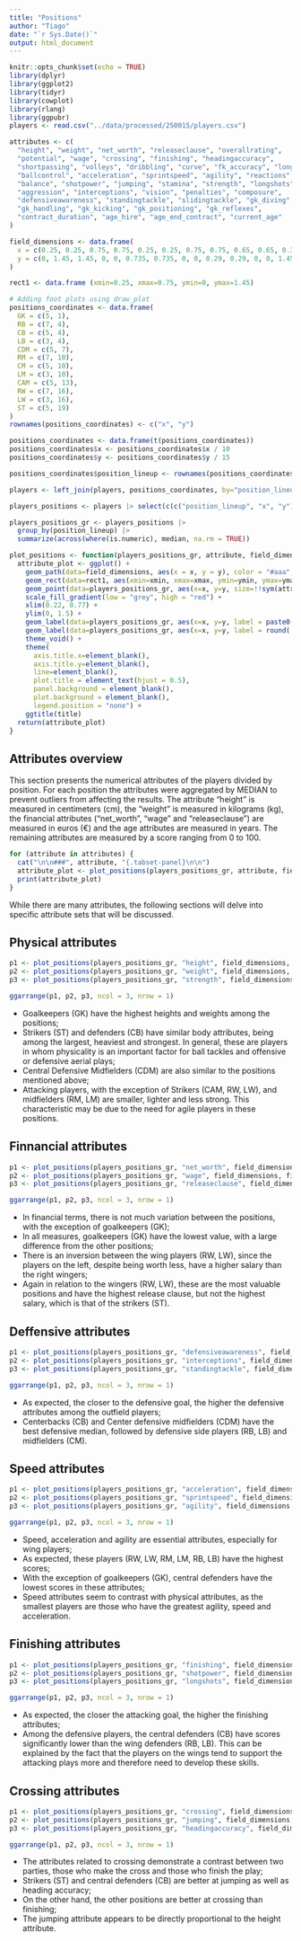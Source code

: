 ```yaml
---
title: "Positions"
author: "Tiago"
date: "`r Sys.Date()`"
output: html_document
---
```


```r
knitr::opts_chunk$set(echo = TRUE)
library(dplyr)
library(ggplot2)
library(tidyr)
library(cowplot)
library(rlang)
library(ggpubr)
players <- read.csv("../data/processed/250015/players.csv")

attributes <- c(
  "height", "weight", "net_worth", "releaseclause", "overallrating",
  "potential", "wage", "crossing", "finishing", "headingaccuracy",
  "shortpassing", "volleys", "dribbling", "curve", "fk_accuracy", "longpassing",
  "ballcontrol", "acceleration", "sprintspeed", "agility", "reactions",
  "balance", "shotpower", "jumping", "stamina", "strength", "longshots",
  "aggression", "interceptions", "vision", "penalties", "composure",
  "defensiveawareness", "standingtackle", "slidingtackle", "gk_diving",
  "gk_handling", "gk_kicking", "gk_positioning", "gk_reflexes",
  "contract_duration", "age_hire", "age_end_contract", "current_age"
)
```


```r
field_dimensions <- data.frame(
  x = c(0.25, 0.25, 0.75, 0.75, 0.25, 0.25, 0.75, 0.75, 0.65, 0.65, 0.35, 0.35, 0.25, 0.25, 0.35, 0.35, 0.65, 0.65),
  y = c(0, 1.45, 1.45, 0, 0, 0.735, 0.735, 0, 0, 0.29, 0.29, 0, 0, 1.45, 1.45, 1.16, 1.16, 1.45)
)

rect1 <- data.frame (xmin=0.25, xmax=0.75, ymin=0, ymax=1.45)

# Adding foot plots using draw_plot
positions_coordinates <- data.frame(
  GK = c(5, 1),
  RB = c(7, 4),
  CB = c(5, 4),
  LB = c(3, 4),
  CDM = c(5, 7),
  RM = c(7, 10),
  CM = c(5, 10),
  LM = c(3, 10),
  CAM = c(5, 13),
  RW = c(7, 16),
  LW = c(3, 16),
  ST = c(5, 19)
)
rownames(positions_coordinates) <- c("x", "y")

positions_coordinates <- data.frame(t(positions_coordinates))
positions_coordinates$x <- positions_coordinates$x / 10
positions_coordinates$y <- positions_coordinates$y / 15

positions_coordinates$position_lineup <- rownames(positions_coordinates)

players <- left_join(players, positions_coordinates, by="position_lineup")

players_positions <- players |> select(c(c("position_lineup", "x", "y"), attributes))

players_positions_gr <- players_positions |>
  group_by(position_lineup) |> 
  summarize(across(where(is.numeric), median, na.rm = TRUE))
```

```r
plot_positions <- function(players_positions_gr, attribute, field_dimensions, field_rect, title=""){
  attribute_plot <- ggplot() +
    geom_path(data=field_dimensions, aes(x = x, y = y), color = "#aaa", linewidth = 1) +
    geom_rect(data=rect1, aes(xmin=xmin, xmax=xmax, ymin=ymin, ymax=ymax), fill="#04750d", alpha=0.1, inherit.aes = FALSE) +
    geom_point(data=players_positions_gr, aes(x=x, y=y, size=!!sym(attribute), fill=!!sym(attribute)), shape = 21) +
    scale_fill_gradient(low = "grey", high = "red") +
    xlim(0.22, 0.77) +
    ylim(0, 1.5) +
    geom_label(data=players_positions_gr, aes(x=x, y=y, label = paste0("(",position_lineup,")")), vjust = 1.5, hjust=0.5, size = 2, color = "#000", label.size = 0, alpha=0.1) + 
    geom_label(data=players_positions_gr, aes(x=x, y=y, label = round(!!sym(attribute), 1)), vjust = -0.5, hjust = 0.5, size = 3, color = "#000", label.size = 0, alpha=0.1) +
    theme_void() +
    theme(
      axis.title.x=element_blank(),
      axis.title.y=element_blank(),
      line=element_blank(),
      plot.title = element_text(hjust = 0.5),
      panel.background = element_blank(),
      plot.background = element_blank(),
      legend.position = "none") +
    ggtitle(title)
  return(attribute_plot)
}

```

## Attributes overview {.tabset}

This section presents the numerical attributes of the players divided by position. For each position the attributes were aggregated by MEDIAN to prevent outliers from affecting the results. The attribute "height" is measured in centimeters (cm), the "weight" is measured in kilograms (kg), the financial attributes ("net_worth", "wage" and "releaseclause") are measured in euros (€) and the age attributes are measured in years. The remaining attributes are measured by a score ranging from 0 to 100.

```r

for (attribute in attributes) {
  cat("\n\n###", attribute, "{.tabset-panel}\n\n") 
  attribute_plot <- plot_positions(players_positions_gr, attribute, field_dimensions, field_rect, attribute)
  print(attribute_plot)
}
```

While there are many attributes, the following sections will delve into specific attribute sets that will be discussed.

## Physical attributes {.tabset}
```r
p1 <- plot_positions(players_positions_gr, "height", field_dimensions, field_rect, "Height (cm)")
p2 <- plot_positions(players_positions_gr, "weight", field_dimensions, field_rect, "Weight (kg)")
p3 <- plot_positions(players_positions_gr, "strength", field_dimensions, field_rect, "Strength")

ggarrange(p1, p2, p3, ncol = 3, nrow = 1)
```

- Goalkeepers (GK) have the highest heights and weights among the positions;
- Strikers (ST) and defenders (CB) have similar body attributes, being among the largest, heaviest and strongest. In general, these are players in whom physicality is an important factor for ball tackles and offensive or defensive aerial plays;
- Central Defensive Midfielders (CDM) are also similar to the positions mentioned above;
- Attacking players, with the exception of Strikers (CAM, RW, LW), and midfielders (RM, LM) are smaller, lighter and less strong. This characteristic may be due to the need for agile players in these positions.

## Finnancial attributes {.tabset}
```r
p1 <- plot_positions(players_positions_gr, "net_worth", field_dimensions, field_rect, "Net Worth (€)")
p2 <- plot_positions(players_positions_gr, "wage", field_dimensions, field_rect, "Wage (€)")
p3 <- plot_positions(players_positions_gr, "releaseclause", field_dimensions, field_rect, "Release Clause (€)")

ggarrange(p1, p2, p3, ncol = 3, nrow = 1)
```

- In financial terms, there is not much variation between the positions, with the exception of goalkeepers (GK);
- In all measures, goalkeepers (GK) have the lowest value, with a large difference from the other positions;
- There is an inversion between the wing players (RW, LW), since the players on the left, despite being worth less, have a higher salary than the right wingers;
- Again in relation to the wingers (RW, LW), these are the most valuable positions and have the highest release clause, but not the highest salary, which is that of the strikers (ST).

## Deffensive attributes {.tabset}
```r
p1 <- plot_positions(players_positions_gr, "defensiveawareness", field_dimensions, field_rect, "Defensive Awareness")
p2 <- plot_positions(players_positions_gr, "interceptions", field_dimensions, field_rect, "Interceptions")
p3 <- plot_positions(players_positions_gr, "standingtackle", field_dimensions, field_rect, "Standing Tackle")

ggarrange(p1, p2, p3, ncol = 3, nrow = 1)
```

- As expected, the closer to the defensive goal, the higher the defensive attributes among the outfield players;
- Centerbacks (CB) and Center defensive midfielders (CDM) have the best defensive median, followed by defensive side players (RB, LB) and midfielders (CM).

## Speed attributes {.tabset}
```r
p1 <- plot_positions(players_positions_gr, "acceleration", field_dimensions, field_rect, "Acceleration")
p2 <- plot_positions(players_positions_gr, "sprintspeed", field_dimensions, field_rect, "Sprint Speed")
p3 <- plot_positions(players_positions_gr, "agility", field_dimensions, field_rect, "Agility")

ggarrange(p1, p2, p3, ncol = 3, nrow = 1)
```

- Speed, acceleration and agility are essential attributes, especially for wing players;
- As expected, these players (RW, LW, RM, LM, RB, LB) have the highest scores;
- With the exception of goalkeepers (GK), central defenders have the lowest scores in these attributes;
- Speed attributes seem to contrast with physical attributes, as the smallest players are those who have the greatest agility, speed and acceleration.

## Finishing attributes {.tabset}
```r
p1 <- plot_positions(players_positions_gr, "finishing", field_dimensions, field_rect, "Finishing")
p2 <- plot_positions(players_positions_gr, "shotpower", field_dimensions, field_rect, "Shot Power")
p3 <- plot_positions(players_positions_gr, "longshots", field_dimensions, field_rect, "Long Shots")

ggarrange(p1, p2, p3, ncol = 3, nrow = 1)
```

- As expected, the closer the attacking goal, the higher the finishing attributes;
- Among the defensive players, the central defenders (CB) have scores significantly lower than the wing defenders (RB, LB). This can be explained by the fact that the players on the wings tend to support the attacking plays more and therefore need to develop these skills.

## Crossing attributes {.tabset}
```r
p1 <- plot_positions(players_positions_gr, "crossing", field_dimensions, field_rect, "Crossing")
p2 <- plot_positions(players_positions_gr, "jumping", field_dimensions, field_rect, "Jumping")
p3 <- plot_positions(players_positions_gr, "headingaccuracy", field_dimensions, field_rect, "Heading Accuracy")

ggarrange(p1, p2, p3, ncol = 3, nrow = 1)
```

- The attributes related to crossing demonstrate a contrast between two parties, those who make the cross and those who finish the play;
- Strikers (ST) and central defenders (CB) are better at jumping as well as heading accuracy;
- On the other hand, the other positions are better at crossing than finishing;
- The jumping attribute appears to be directly proportional to the height attribute.
